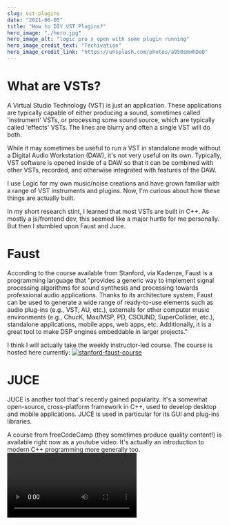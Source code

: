 ```yaml
---
slug: vst-plugins
date: "2021-06-05"
title: "How to DIY VST Plugins?"
hero_image: "./hero.jpg"
hero_image_alt: "logic pro x open with some plugin running"
hero_image_credit_text: "Techivation"
hero_image_credit_link: "https://unsplash.com/photos/a950smHhDeQ"
---
```


# What are VSTs?
A Virtual Studio Technology (VST) is just an application. These applications are typically capable of either producing a sound, sometimes called 'instrument' VSTs, or processing some sound source, which are typically called 'effects' VSTs. The lines are blurry and often a single VST will do both.

While it may sometimes be useful to run a VST in standalone mode without a Digital Audio Workstation (DAW), it's not very useful on its own. Typically, VST software is opened inside of a DAW so that it can be combined with other VSTs, recorded, and otherwise integrated with features of the DAW.

I use Logic for my own music/noise creations and have grown familiar with a range of VST instruments and plugins. Now, I'm curious about how these things are actually built.

In my short research stint, I learned that most VSTs are built in C++. As mostly a js/frontend dev, this seemed like a major hurtle for me personally. But then I stumbled upon Faust and Juce.

# Faust
According to the course available from Stanford, via Kadenze, Faust is a programming language that "provides a generic way to implement signal processing algorithms for sound synthesis and processing towards professional audio applications. Thanks to its architecture system, Faust can be used to generate a wide range of ready-to-use elements such as audio plug-ins (e.g., VST, AU, etc.), externals for other computer music environments (e.g., ChucK, Max/MSP, PD, CSOUND, SuperCollider, etc.), standalone applications, mobile apps, web apps, etc. Additionally, it is a great tool to make DSP engines embeddable in larger projects."


I think I will actually take the weekly instructor-led course. The course is hosted here currently:
  <a target="_blank" href="https://www.kadenze.com/courses/real-time-audio-signal-processing-in-faust/info">
    ![stanford-faust-course](./stanford.jpeg)
  </a>

# JUCE
JUCE is another tool that's recently gained popularity. It's a somewhat open-source, cross-platform framework in C++, used to develop desktop and mobile applications. JUCE is used in particular for its GUI and plug-ins libraries.

A course from freeCodeCamp (they sometimes produce quality content!) is available right now as a youtube video. It's actually an introduction to modern C++ programming more generally too.
<Video
  videoSrcURL="https://www.youtube.com/embed/i_Iq4_Kd7Rc"
  videoTitle="youtube - JUCE / C++"
/>